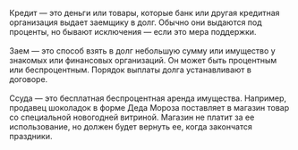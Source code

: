 Кредит — это деньги или товары, которые банк или другая кредитная организация выдает заемщику в долг. 
Обычно они выдаются под проценты, но бывают исключения — если это мера поддержки.\
\
Заем — это способ взять в долг небольшую сумму или имущество у знакомых или финансовых организаций.
Он может быть процентным или беспроцентным. Порядок выплаты долга устанавливают в договоре.\
\
Ссуда — это бесплатная беспроцентная аренда имущества.
Например, продавец шоколадок в форме Деда Мороза поставляет в магазин товар со специальной новогодней витриной.
Магазин не платит за ее использование, но должен будет вернуть ее, когда закончатся праздники.
